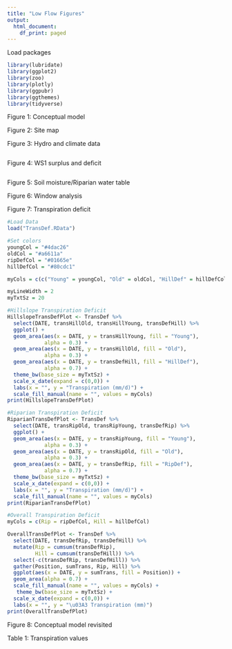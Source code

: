 ```yaml
---
title: "Low Flow Figures"
output:
  html_document:
    df_print: paged
---
```

Load packages
```r
library(lubridate)
library(ggplot2)
library(zoo)
library(plotly)
library(ggpubr)
library(ggthemes)
library(tidyverse)
```

Figure 1: Conceptual model

Figure 2: Site map

Figure 3: Hydro and climate data
```r

```


Figure 4: WS1 surplus and deficit 
```r

```

Figure 5: Soil moisture/Riparian water table

Figure 6: Window analysis

Figure 7: Transpiration deficit
```r
#Load Data
load("TransDef.RData")

#Set colors
youngCol = "#4dac26"
oldCol = "#a6611a"
ripDefCol = "#01665e"
hillDefCol = "#80cdc1"

myCols = c(c("Young" = youngCol, "Old" = oldCol, "HillDef" = hillDefCol, "RipDef" = ripDefCol))

myLineWidth = 2
myTxtSz = 20

#Hillslope Transpiration Deficit
HillslopeTransDefPlot <- TransDef %>% 
  select(DATE, transHillOld, transHillYoung, transDefHill) %>% 
  ggplot() +
  geom_area(aes(x = DATE, y = transHillYoung, fill = "Young"), 
            alpha = 0.3) + 
  geom_area(aes(x = DATE, y = transHillOld, fill = "Old"), 
            alpha = 0.3) +
  geom_area(aes(x = DATE, y = transDefHill, fill = "HillDef"), 
            alpha = 0.7) +
  theme_bw(base_size = myTxtSz) +
  scale_x_date(expand = c(0,0)) +
  labs(x = "", y = "Transpiration (mm/d)") +
  scale_fill_manual(name = "", values = myCols)
print(HillslopeTransDefPlot)

#Riparian Transpiration Deficit
RiparianTransDefPlot <- TransDef %>% 
  select(DATE, transRipOld, transRipYoung, transDefRip) %>% 
  ggplot() +
  geom_area(aes(x = DATE, y = transRipYoung, fill = "Young"), 
            alpha = 0.3) + 
  geom_area(aes(x = DATE, y = transRipOld, fill = "Old"), 
            alpha = 0.3) +
  geom_area(aes(x = DATE, y = transDefRip, fill = "RipDef"),
            alpha = 0.7) +
  theme_bw(base_size = myTxtSz) +
  scale_x_date(expand = c(0,0)) +
  labs(x = "", y = "Transpiration (mm/d)") +
  scale_fill_manual(name = "", values = myCols)
print(RiparianTransDefPlot)

#Overall Transpiration Deficit
myCols = c(Rip = ripDefCol, Hill = hillDefCol)

OverallTransDefPlot <- TransDef %>% 
  select(DATE, transDefRip, transDefHill) %>% 
  mutate(Rip = cumsum(transDefRip),
         Hill = cumsum(transDefHill)) %>% 
  select(-c(transDefRip, transDefHill)) %>% 
  gather(Position, sumTrans, Rip, Hill) %>% 
  ggplot(aes(x = DATE, y = sumTrans, fill = Position)) +
  geom_area(alpha = 0.7) +
  scale_fill_manual(name = "", values = myCols) +
   theme_bw(base_size = myTxtSz) +
  scale_x_date(expand = c(0,0)) +
  labs(x = "", y = "\u03A3 Transpiration (mm)")
print(OverallTransDefPlot)  

```

Figure 8: Conceptual model revisited

Table 1: Transpiration values
